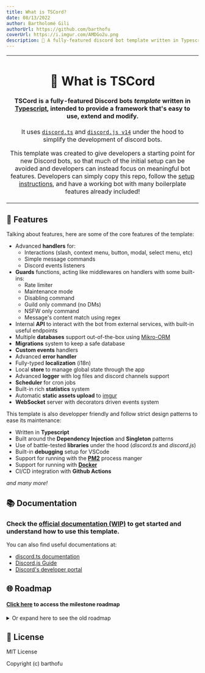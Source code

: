 ```yaml
---
title: What is TSCord?
date: 08/13/2022
author: Bartholomé Gili
authorUrl: https://github.com/barthofu
coverUrl: https://i.imgur.com/AMDGo2u.png
description: 🤖 A fully-featured discord bot template written in Typescript, intended to provide a framework that's easy to use, extend and modify
---
```


<table>
  <tr>
    <td align="center">
   
# 🌟 What is TSCord

#### **TSCord** is a fully-featured **Discord bots** *template* written in [Typescript](https://www.typescriptlang.org/), intended to provide a framework that's easy to use, extend and modify.

It uses [`discord.ts`](https://github.com/oceanroleplay/discord.ts) and [`discord.js v14`](https://github.com/discordjs/discord.js) under the hood to simplify the development of discord bots.

This template was created to give developers a starting point for new Discord bots, so that much of the initial setup can be avoided and developers can instead focus on meaningful bot features. Developers can simply copy this repo, follow the [setup instructions](https://barthofu.github.io/tscord-template-docs), and have a working bot with many boilerplate features already included!        
    </td>
  </tr>
</table>

## 📜 Features

Talking about features, here are some of the core features of the template:

- Advanced **handlers** for:
    - Interactions (slash, context menu, button, modal, select menu, etc)
    - Simple message commands
    - Discord events listeners
- **Guards** functions, acting like middlewares on handlers with some built-ins:
    - Rate limiter
    - Maintenance mode
    - Disabling command
    - Guild only command (no DMs)
    - NSFW only command
    - Message's content match using regex
- Internal **API** to interact with the bot from external services, with built-in useful endpoints
- Multiple **databases** support out-of-the-box using [Mikro-ORM](https://mikro-orm.io/)
- **Migrations** system to keep a safe database
- **Custom events** handlers
- Advanced **error handler**
- Fully-typed **localization** (i18n)
- Local **store** to manage global state through the app
- Advanced **logger** with log files and discord channels support
- **Scheduler** for cron jobs
- Built-in rich **statistics** system
- Automatic **static assets upload** to [imgur](https://imgur.com/)
- **WebSocket** server with decorators driven events system

This template is also developper friendly and follow strict design patterns to ease its maintenance:
- Written in **Typescript**
- Built around the **Dependency Injection** and **Singleton** patterns
- Use of battle-tested **libraries** under the hood (*discord.ts* and *discord.js*)
- Built-in **debugging** setup for VSCode
- Support for running with the **[PM2](https://pm2.keymetrics.io/)** process manger
- Support for running with **[Docker](https://www.docker.com/)**
- CI/CD integration with **Github Actions**

*and many more!*

## 📚 Documentation

### Check the [**official documentation (WIP)**](https://barthofu.github.io/tscord-template-docs) to get started and understand how to use this template.

You can also find useful documentations at:
- [discord.ts documentation](https://discord-ts.js.org/)
- [Discord.js Guide](https://discordjs.guide/)
- [Discord's developer portal](https://discord.com/developers/docs/intro)

## 🌐 Roadmap

#### [Click here](https://github.com/barthofu/tscord-template/milestones?direction=asc&sort=title&state=open) to access the milestone roadmap

<details>
<summary>Or expand here to see the old roadmap</summary>

#### Discord
- [ ] Custom events
    - [ ] `guildAdminRemove`
    - [x] `guildAdminAdd`
    - [x] `simpleCommandCreate`
- [x] Events
    - [x] `ready`
    - [x] `interactionCreate`
    - [x] `guildCreate`
    - [x] `guildDelete`
    - [x] `messageCreate`
- [x] Guards implementations
    - [x] user is bot
    - [x] nsfw
    - [x] cooldown
    - [x] maintenance
    - [x] dm
    - [x] enabled
    - [x] match
    - [x] permissions
- [X] Activities
- [x] Guards fallback message
- [x] [discord.js](https://github.com/discordjs/discord.js/) implementation
- [x] [discord.ts](https://github.com/oceanroleplay/discord.ts) implementation

#### Data
- [x] Other databases support
    - [x] MySQL
    - [x] MariaDB
    - [x] PosgreSQL
- [x] Automatic backup
- [x] Automatic assets upload and association
- [x] Users/Guilds sync with database
    - [x] Register last interaction of a user with the bot
- [x] SQLite database
- [x] ORM (w/ [mikro-orm](https://github.com/mikro-orm/mikro-orm))
- [x] EAV pattern implementation for single data types
- [x] State store system (no database)
- [x] Built-in entities
    - [x] User
    - [x] Guild
    - [x] Stats

#### Utilities
- [x] Errors handling
- [x] Stats
- [x] Localization
- [x] Logger
    - [x] log to discord channel
- [x] Cron tasks

#### Built-in commands
- [x] General
    - [x] `invite`
    - [x] `help`
    - [x] `stats`
    - [x] `ping` (with latency)
- [x] Admin
    - [x] `prefix`
- [x] Owner
    - [x] `eval`
    - [x] `maintenance`

#### DevOps
- [x] CI/CD
- [x] PM2
- [x] Docker
- [x] .env.example
- [x] Debugging config for VSCode
- ~~.devcontainer (Codespaces config)~~
- ~~Unit tests (not relevant atm)~~

#### Other
- [ ] Documentation using [docusaurus](https://docusaurus.io)
- [x] Comment code
- [x] Readme ([exemple](https://github.com/cristianireyes/ds-bot-core)) 
- [x] Issues templates ([exemple](https://github.com/oceanroleplay/discord.ts/issues/new/choose))
- [x] Code of conduct
- [x] JSDoc
- ~~ESlint / Prettier~~

#### Bonus
- [ ] Beautify discord channels logs
- [ ] `info` command
- [ ] Online dashboard for stats viuzalisation, monitoring, etc (using [Next.js](https://nextjs.org/) and [@discordx/koa](https://www.npmjs.com/package/@discordx/koa))
- [ ] Extensions
- [ ] Convert the template as an `npx` auto generated boilerplate (using [plop](https://github.com/plopjs/plop))
- [ ] Multiple database server instances connections
- [ ] Database backups automatic upload to [MEGA](https://mega.io/)
- [ ] Add support for NoSQL databases (mongo)
- [ ] Clustering + Sharding ([example](https://github.com/KevinNovak/Discord-Bot-TypeScript-Template#commands))
- [ ] Integrations with bot lists (e.g: top.gg)
- [x] Pimp console logs ([chalk](https://github.com/chalk/chalk))
- [x] CLI to generates (also using *plop*) :
    - [x] Entities (maybe a simple wrapper of *mikro-orm* CLI)
    - [x] Commands
    - [x] Guards
    - [x] Events

</details>

## 📑 License

MIT License

Copyright (c) barthofu
